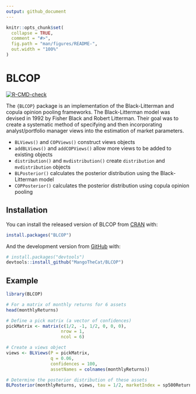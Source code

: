 ```yaml
---
output: github_document
---
```


<!-- README.md is generated from README.Rmd. Please edit that file -->

```r
knitr::opts_chunk$set(
  collapse = TRUE,
  comment = "#>",
  fig.path = "man/figures/README-",
  out.width = "100%"
)
```

# BLCOP

<!-- badges: start -->
<!-- badges: start -->
[![R-CMD-check](https://github.com/MangoTheCat/BLCOP/workflows/R-CMD-check/badge.svg)](https://github.com/MangoTheCat/BLCOP/actions)
<!-- badges: end -->

<!-- badges: end -->

The `{BLCOP}` package is an implementation of the Black-Litterman and copula opinion pooling frameworks. The Black-Litterman model was devised in 1992 by Fisher Black and Robert Litterman. Their goal was to create a systematic method of specifying and then incorporating analyst/portfolio manager views into the estimation of market parameters.

* `BLViews()` and `COPViews()` construct views objects
* `addBLViews()` and `addCOPViews()` allow more views to be added to existing objects
* `distribution()` and `mvdistribution()` create `distribution` and `mvdistribution` objects 
* `BLPosterior()` calculates the posterior distribution using the Black-Litterman model
* `COPPosterior()` calculates the posterior distribution using copula opinion pooling


## Installation

You can install the released version of BLCOP from [CRAN](https://CRAN.R-project.org) with:

```r
install.packages("BLCOP")
```

And the development version from [GitHub](https://github.com/) with:

``` r
# install.packages("devtools")
devtools::install_github("MangoTheCat/BLCOP")
```
## Example

```r
library(BLCOP)

# For a matrix of monthly returns for 6 assets
head(monthlyReturns)

# Define a pick matrix (a vector of confidences)
pickMatrix <- matrix(c(1/2, -1, 1/2, 0, 0, 0), 
                     nrow = 1, 
                     ncol = 6)

# Create a views object
views <- BLViews(P = pickMatrix,
                 q = 0.06, 
                 confidences = 100,
                 assetNames = colnames(monthlyReturns))

# Determine the posterior distribution of these assets
BLPosterior(monthlyReturns, views, tau = 1/2, marketIndex = sp500Returns)
```
